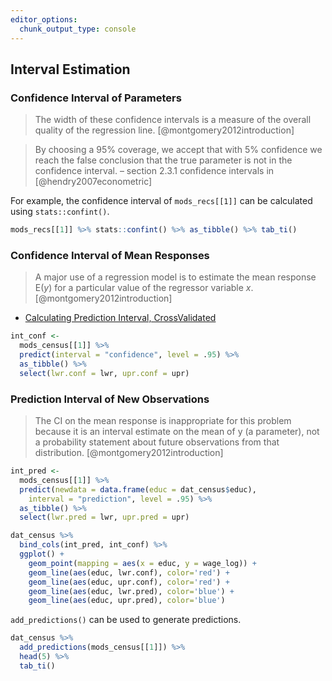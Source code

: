 ```yaml
---
editor_options:
  chunk_output_type: console
---
```


## Interval Estimation

### Confidence Interval of Parameters

> The width of these confidence intervals is a measure of the overall quality of the regression line. [@montgomery2012introduction]

> By choosing a 95% coverage, we accept that with 5% confidence we reach the false conclusion that the true parameter is not in the confidence interval. -- section 2.3.1 confidence intervals in [@hendry2007econometric]

For example, the confidence interval of `mods_recs[[1]]` can be calculated using `stats::confint()`.

```r
mods_recs[[1]] %>% stats::confint() %>% as_tibble() %>% tab_ti()
```

### Confidence Interval of Mean Responses

> A major use of a regression model is to estimate the mean response $\mathrm{E}(y)$ for a particular value of the regressor variable $x$. [@montgomery2012introduction]

- [Calculating Prediction Interval, CrossValidated](https://stats.stackexchange.com/questions/69144/calculating-prediction-interval)

```r
int_conf <-
  mods_census[[1]] %>%
  predict(interval = "confidence", level = .95) %>%
  as_tibble() %>%
  select(lwr.conf = lwr, upr.conf = upr)
```

### Prediction Interval of New Observations

> The CI on the mean response is inappropriate for this problem because it is an interval estimate on the mean of y (a parameter), not a probability statement about future observations from that distribution. [@montgomery2012introduction]

```r
int_pred <-
  mods_census[[1]] %>%
  predict(newdata = data.frame(educ = dat_census$educ),
    interval = "prediction", level = .95) %>%
  as_tibble() %>%
  select(lwr.pred = lwr, upr.pred = upr)
```

```r
dat_census %>%
  bind_cols(int_pred, int_conf) %>%
  ggplot() +
    geom_point(mapping = aes(x = educ, y = wage_log)) +
    geom_line(aes(educ, lwr.conf), color='red') +
    geom_line(aes(educ, upr.conf), color='red') +
    geom_line(aes(educ, lwr.pred), color='blue') +
    geom_line(aes(educ, upr.pred), color='blue')
```

`add_predictions()` can be used to generate predictions.

```r
dat_census %>%
  add_predictions(mods_census[[1]]) %>%
  head(5) %>%
  tab_ti()
```
